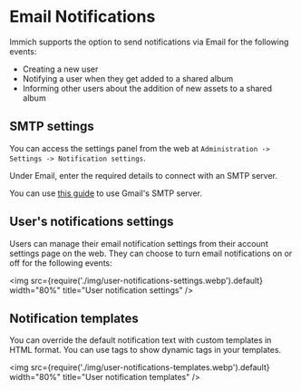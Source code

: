 # Email Notifications

Immich supports the option to send notifications via Email for the following events:

- Creating a new user
- Notifying a user when they get added to a shared album
- Informing other users about the addition of new assets to a shared album

## SMTP settings

You can access the settings panel from the web at `Administration -> Settings -> Notification settings`.

Under Email, enter the required details to connect with an SMTP server.

You can use [this guide](../guides/smtp-gmail) to use Gmail's SMTP server.

## User's notifications settings

Users can manage their email notification settings from their account settings page on the web. They can choose to turn email notifications on or off for the following events:

<img src={require('./img/user-notifications-settings.webp').default} width="80%" title="User notification settings" />

## Notification templates

You can override the default notification text with custom templates in HTML format. You can use tags to show dynamic tags in your templates.

<img src={require('./img/user-notifications-templates.webp').default} width="80%" title="User notification templates" />
